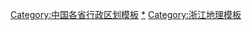 [[Category:中国各省行政区划模板|Category:中国各省行政区划模板]]
[[Category:浙江行政区划|*]]
[[Category:浙江地理模板|Category:浙江地理模板]]